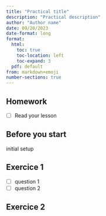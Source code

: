 ```yaml
---
title: "Practical title"
description: "Practical description"
author: "Author name"
date: 09/20/2023
date-format: long
format:
  html:
    toc: true
    toc-location: left
    toc-expand: 3
  pdf: default
from: markdown+emoji
number-sections: true
---
```


## Homework{.unnumbered}

- [ ] Read your lesson


## Before you start{.unnumbered}

initial setup


## Exercice 1

- [ ] question 1
- [ ] question 2


## Exercice 2

